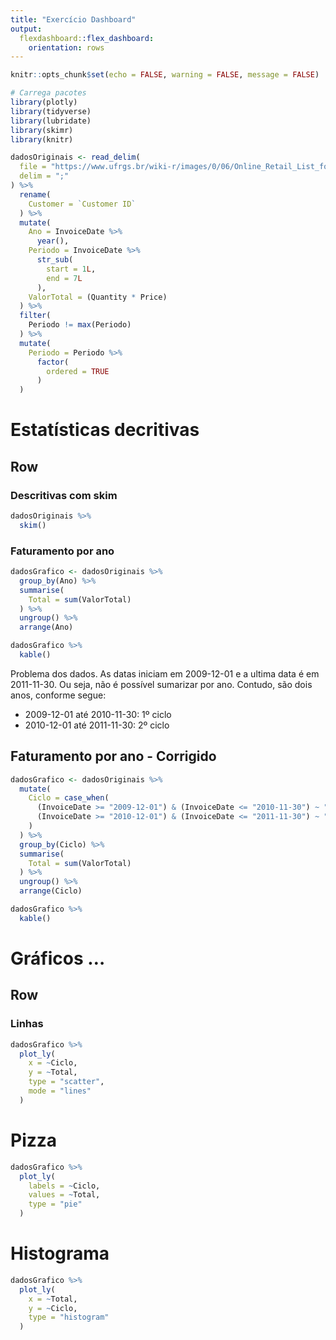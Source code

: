 ---
title: "Exercício Dashboard"
output: 
  flexdashboard::flex_dashboard:
    orientation: rows
---

```{r setup, include=FALSE}
knitr::opts_chunk$set(echo = FALSE, warning = FALSE, message = FALSE)
```

```{r include = FALSE}
# Carrega pacotes
library(plotly)
library(tidyverse)
library(lubridate)
library(skimr)
library(knitr)
```

```{r}
dadosOriginais <- read_delim(
  file = "https://www.ufrgs.br/wiki-r/images/0/06/Online_Retail_List_for_RFM.csv",
  delim = ";"
) %>% 
  rename(
    Customer = `Customer ID`
  ) %>% 
  mutate(
    Ano = InvoiceDate %>% 
      year(),
    Periodo = InvoiceDate %>% 
      str_sub(
        start = 1L,
        end = 7L
      ),
    ValorTotal = (Quantity * Price)
  ) %>% 
  filter(
    Periodo != max(Periodo)
  ) %>% 
  mutate(
    Periodo = Periodo %>% 
      factor(
        ordered = TRUE
      )
  )
```

# Estatísticas decritivas

Row {.tabset .tabset-fade}
-------------------------------------
  
### Descritivas com skim

```{r}
dadosOriginais %>% 
  skim()
```   

### Faturamento por ano
    
```{r}
dadosGrafico <- dadosOriginais %>% 
  group_by(Ano) %>% 
  summarise(
    Total = sum(ValorTotal)
  ) %>% 
  ungroup() %>% 
  arrange(Ano)

dadosGrafico %>% 
  kable()
```

Problema dos dados. As datas iniciam em 2009-12-01 e a ultima data é em 2011-11-30. Ou seja, não é possível sumarizar por ano. Contudo, são dois anos, conforme segue:

* 2009-12-01 até 2010-11-30: 1º ciclo
* 2010-12-01 até 2011-11-30: 2º ciclo

## Faturamento por ano - Corrigido

```{r}
dadosGrafico <- dadosOriginais %>% 
  mutate(
    Ciclo = case_when(
      (InvoiceDate >= "2009-12-01") & (InvoiceDate <= "2010-11-30") ~ "1º ciclo",
      (InvoiceDate >= "2010-12-01") & (InvoiceDate <= "2011-11-30") ~ "2º ciclo"
    )
  ) %>% 
  group_by(Ciclo) %>% 
  summarise(
    Total = sum(ValorTotal)
  ) %>% 
  ungroup() %>% 
  arrange(Ciclo)

dadosGrafico %>% 
  kable()
```

# Gráficos ...

Row {.tabset .tabset-fade}
-------------------------------------

### Linhas

```{r}
dadosGrafico %>% 
  plot_ly(
    x = ~Ciclo,
    y = ~Total,
    type = "scatter",
    mode = "lines"
  )
```


# Pizza

```{r}
dadosGrafico %>% 
  plot_ly(
    labels = ~Ciclo,
    values = ~Total,
    type = "pie"
  )
```

# Histograma

```{r}
dadosGrafico %>% 
  plot_ly(
    x = ~Total,
    y = ~Ciclo,
    type = "histogram"
  )
```
